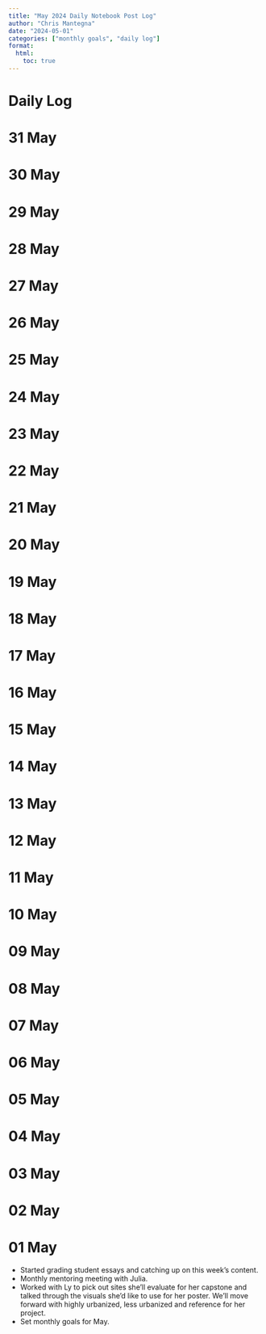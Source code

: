 ```yaml
---
title: "May 2024 Daily Notebook Post Log"
author: "Chris Mantegna"
date: "2024-05-01"
categories: ["monthly goals", "daily log"]
format:
  html:
    toc: true
---
```


# Daily Log

# 31 May

# 30 May

# 29 May

# 28 May

# 27 May

# 26 May

# 25 May

# 24 May

# 23 May

# 22 May

# 21 May

# 20 May

# 19 May

# 18 May

# 17 May

# 16 May

# 15 May

# 14 May

# 13 May

# 12 May

# 11 May

# 10 May

# 09 May

# 08 May

# 07 May

# 06 May

# 05 May

# 04 May

# 03 May

# 02 May

# 01 May

-   Started grading student essays and catching up on this week's
    content.
-   Monthly mentoring meeting with Julia.
-   Worked with Ly to pick out sites she'll evaluate for her capstone
    and talked through the visuals she'd like to use for her poster.
    We'll move forward with highly urbanized, less urbanized and
    reference for her project.
-   Set monthly goals for May.
